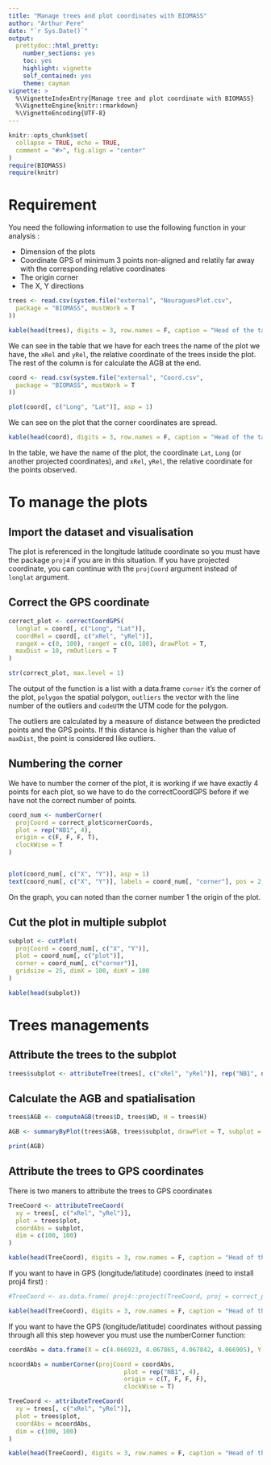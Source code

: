 ```yaml
---
title: "Manage trees and plot coordinates with BIOMASS"
author: "Arthur Pere"
date: "`r Sys.Date()`"
output: 
  prettydoc::html_pretty: 
    number_sections: yes
    toc: yes
    highlight: vignette
    self_contained: yes
    theme: cayman
vignette: >
  %\VignetteIndexEntry{Manage tree and plot coordinate with BIOMASS}
  %\VignetteEngine{knitr::rmarkdown}
  %\VignetteEncoding{UTF-8}
---
```


```r
knitr::opts_chunk$set(
  collapse = TRUE, echo = TRUE,
  comment = "#>", fig.align = "center"
)
require(BIOMASS)
require(knitr)
```


# Requirement

You need the following information to use the following function in your analysis :
  
  - Dimension of the plots
  - Coordinate GPS of minimum 3 points non-aligned and relatily far away with the corresponding relative coordinates
  - The origin corner
  - The X, Y directions

```r
trees <- read.csv(system.file("external", "NouraguesPlot.csv",
  package = "BIOMASS", mustWork = T
))
```

```r
kable(head(trees), digits = 3, row.names = F, caption = "Head of the table trees")
```

We can see in the table that we have for each trees the name of the plot we have, the `xRel` and `yRel`, the relative coordinate of the trees inside the plot. The rest of the column is for calculate the AGB at the end.




```r
coord <- read.csv(system.file("external", "Coord.csv",
  package = "BIOMASS", mustWork = T
))

plot(coord[, c("Long", "Lat")], asp = 1)
```

We can see on the plot that the corner coordinates are spread.


```r
kable(head(coord), digits = 3, row.names = F, caption = "Head of the table coord")
```

In the table, we have the name of the plot, the coordinate `Lat`, `Long` (or another projected coordinates), and `xRel`, `yRel`, the relative coordinate for the points observed.



# To manage the plots
## Import the dataset and visualisation

The plot is referenced in the longitude latitude coordinate so you must have the package `proj4` if you are in this situation. If you have projected coordinate, you can continue with the `projCoord` argument instead of `longlat` argument. 

## Correct the GPS coordinate
```r
correct_plot <- correctCoordGPS(
  longlat = coord[, c("Long", "Lat")],
  coordRel = coord[, c("xRel", "yRel")],
  rangeX = c(0, 100), rangeY = c(0, 100), drawPlot = T,
  maxDist = 10, rmOutliers = T
)

str(correct_plot, max.level = 1)
```


The output of the function is a list with a data.frame `corner` it's the corner of the plot, `polygon` the spatial polygon, `outliers` the vector with the line number of the outliers and `codeUTM` the UTM code for the polygon.

The outliers are calculated by a measure of distance between the predicted points and the GPS points. If this distance is higher than the value of `maxDist`, the point is considered like outliers.


## Numbering the corner
We have to number the corner of the plot, it is working if we have exactly 4 points for each plot, so we have to do the correctCoordGPS before if we have not the correct number of points.

```r
coord_num <- numberCorner(
  projCoord = correct_plot$cornerCoords,
  plot = rep("NB1", 4),
  origin = c(F, F, F, T),
  clockWise = T
)


plot(coord_num[, c("X", "Y")], asp = 1)
text(coord_num[, c("X", "Y")], labels = coord_num[, "corner"], pos = 2, offset = 0.2)
```

On the graph, you can noted than the corner number 1 the origin of the plot.


## Cut the plot in multiple subplot

```r
subplot <- cutPlot(
  projCoord = coord_num[, c("X", "Y")],
  plot = coord_num[, c("plot")],
  corner = coord_num[, c("corner")],
  gridsize = 25, dimX = 100, dimY = 100
)
```

```r
kable(head(subplot))
```


# Trees managements
## Attribute the trees to the subplot

```r
trees$subplot <- attributeTree(trees[, c("xRel", "yRel")], rep("NB1", nrow(trees)), subplot)
```



## Calculate the AGB and spatialisation
```r
trees$AGB <- computeAGB(trees$D, trees$WD, H = trees$H)

AGB <- summaryByPlot(trees$AGB, trees$subplot, drawPlot = T, subplot = subplot)

print(AGB)
```





## Attribute the trees to GPS coordinates

There is two maners to attribute the trees to GPS coordinates

```r
TreeCoord <- attributeTreeCoord(
  xy = trees[, c("xRel", "yRel")],
  plot = trees$plot,
  coordAbs = subplot,
  dim = c(100, 100)
)
```
```r
kable(head(TreeCoord), digits = 3, row.names = F, caption = "Head of the table TreeCoord")
```

If you want to have in GPS (longitude/latitude) coordinates (need to install proj4 first) :
```r
#TreeCoord <- as.data.frame( proj4::project(TreeCoord, proj = correct_plot$codeUTM, inverse = T) )
```
```r
kable(head(TreeCoord), digits = 3, row.names = F, caption = "Head of the table TreeCoord")
```

If you want to have the GPS (longitude/latitude) coordinates without passing through all this step however you must use the numberCorner function:
```r
coordAbs = data.frame(X = c(4.066923, 4.067865, 4.067842, 4.066905), Y = c(52.68883, 52.68877, 52.68793, 52.68783))

ncoordAbs = numberCorner(projCoord = coordAbs, 
                                plot = rep("NB1", 4), 
                                origin = c(T, F, F, F), 
                                clockWise = T)

TreeCoord <- attributeTreeCoord(
  xy = trees[, c("xRel", "yRel")],
  plot = trees$plot,
  coordAbs = ncoordAbs,
  dim = c(100, 100)
)
```
```r
kable(head(TreeCoord), digits = 3, row.names = F, caption = "Head of the table TreeCoord")
```





